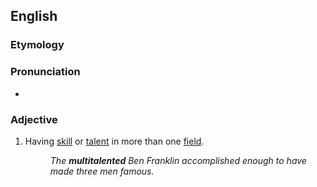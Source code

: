 ==English==

===Etymology===
{{prefix|en|multi|talented}}

===Pronunciation===
* {{IPA|/ˌmʌltiˈtæləntɪd/|lang=en}}

===Adjective===
{{en-adj}}

# Having [[skill]] or [[talent]] in more than one [[field]].
#: ''The '''multitalented''' Ben Franklin accomplished enough to have made three men famous.''